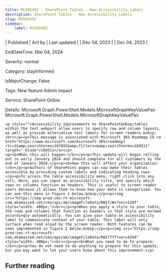 ```yaml
---
title: MC695492 - SharePoint Tables - New Accessibility Labels
description: SharePoint Tables - New Accessibility Labels
slug: MC695492
sidebar:
    label: MC695492
---
```



| Published | Act by | Last updated |
| Dec 04, 2023 |  | Dec 04, 2023 |

EndDateTime: Mar 04, 2024

Severity: normal

Category: stayInformed

IsMajorChange: False

Tags: New feature Admin impact

Service: SharePoint Online

Details: Microsoft.Graph.PowerShell.Models.MicrosoftGraphKeyValuePair Microsoft.Graph.PowerShell.Models.MicrosoftGraphKeyValuePair

```
<p style="">Accessibility improvements to SharePoint&nbsp;tables within the text webpart allow users to specify row and column layouts, as well as provide alternative text labels for screen readers.&nbsp;<br></p><p>This message is associated with Microsoft 365 Roadmap ID <a href="https://www.microsoft.com/microsoft-365/roadmap?rtc=1&amp;searchterms=167892&amp;filters=&amp;searchterms=184511" target="_blank">184511</a></p>
<p><b>When this will happen:</b></p><p>This update will begin rolling out in early January 2024 and should complete for all customers by the end of January 2024.</p><p><b>How this will affect your organization:</b></p><p>Authors of SharePoint pages can now make their tables accessible by providing custom labels and indicating heading rows. 
</p><p>To access the table accessibility menu, right click into any cell. Here, you can input an accessibility title, and specify which rows or columns function as headers. This is useful to screen reader users because it allows them to know how your data is categorized. You can see this menu in Figure 1 below.&nbsp;</p><p><img src="https://img-prod-cms-rt-microsoft-com.akamaized.net/cms/api/am/imageFileData/RW1fcWs?ver=120f" style="width: 400px;"><br></p><p>When you apply a style to your table, the rows and columns that function as headers in that style are marked accordingly automatically. You can give your table an accessibility label to communicate context of your table. This label will only surface when read aloud by the screen reader. Both features can be seen implemented in figure 2 below.&nbsp;</p><p><img src="https://img-prod-cms-rt-microsoft-com.akamaized.net/cms/api/am/imageFileData/RW1f7TT?ver=4244" style="width: 400px;"><br></p><p><b>What you need to do to prepare:</b></p><p>You do not need to do anything to prepare for this update, but you may want to let your users know about this improvement.</p>
```

## Further reading
